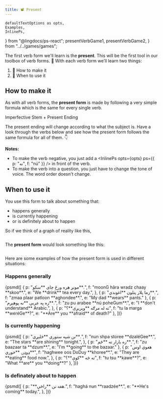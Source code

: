 ```yaml
---
title: 📽 Present
---
```


    defaultTextOptions as opts,
    Examples,
    InlinePs,
} from "@lingdocs/ps-react";
    presentVerbGame1,
    presentVerbGame2,
} from "../../games/games";

The first verb form we'll learn is the **present**. This will be the first tool in our toolbox of verb forms. 🧰 With each verb form we'll learn two things:

1. 🧪 How to make it  
2. 🔨 When to use it

## How to make it

As with all verb forms, the **present form** is made by following a very simple formula which is the same for every single verb.

<Formula>
    Imperfective Stem + <Link to="/verbs/verb-endings/">Present Ending</Link>
</Formula>

The <Link to="/verbs/verb-endings/">present ending</Link> will change according to what the subject is. Have a look through the verbs below and see how the present form follows the same formula for all of them. 👇

<BasicVerbShowCase opts={opts} tense="presentVerb" />

**Notes:**

- To make the verb negative, you just add a <InlinePs opts={opts} ps={{ p: "نه", f: "nú" }} /> in front of the verb.
- To make the verb into a question, you just have to change the tone of voice. The word order doesn't change.

## When to use it

You use this form to talk about something that:

- happens generally
- is currently happening
- or is definitely about to happen

So if we think of a graph of reality like this,

<div className="text-center">
    <img src={realityGraph} alt="" className="img-fluid" />
</div>

The **present form** would look something like this: 

<div className="text-center">
    <img src={presentTime} alt="" className="img-fluid" />
</div>

Here are some examples of how the present form is used in different situations:

### Happens generally

<Examples opts={opts}>
    {psmd([
        {
            p: "مونږ هره ورځ چای **سکو**.",
            f: "moonG hăra wradz chaay **skoo**.",
            e: "We **drink** tea every day.",
        },
        {
            p: "زما پلار پتلون **اغوندي**.",
            f: "zmaa plaar patloon **aghondee**.",
            e: "My dad **wears** pants."
        },
        {
            p: "زه په عربي **نه پوهېږم**.",
            f: "zu pu arabee **nú poheGum**.",
            e: "I **don't understand** Arabic.",
        },
        {
            p: "ته له مرګه **وېرېږې**؟",
            f: "tu la marga **weréGe**?",
            e: "**Are** you **afraid** of death?"
        },
    ])}
</Examples>

### Is currently happening

<Examples opts={opts}>
    {psmd([
        {
            p: "نن شپه ستوري **ځلېږي**.",
            f: "nun shpa storee **dzaléGee**.",
            e: "The stars **are shining** tonight.",
        },
        {
            p: "زه بازار ته **ځم**.",
            f: "zu baazaar ta **dzum**.",
            e: "I'm **going** to the bazaar."
        },
        {
            p: "هغوي اوس ډوډۍ **خوري**",
            f: "haghwee oos DoDuy **khoree**.",
            e: "They are **eating** food now.",
        },
        {
            p: "ته څه **کوې**؟",
            f: "tu tsu **kawe**?",
            e: "What **are** you **doing**?"
        },
    ])}
</Examples>

### Is definately about to happen

<Examples opts={opts}>
    {psmd([
        {
            p: "**هغه نن **راځي.",
            f: "haghá nun **raadzée**.",
            e: "**He's coming** today.",
        },
    ])}
</Examples>

<GameDisplay record={presentVerbGame1} />

<GameDisplay record={presentVerbGame2} />



